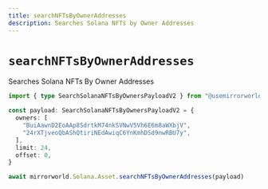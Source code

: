```yaml
---
title: searchNFTsByOwnerAddresses
description: Searches Solana NFTs by Owner Addresses
---
```


# `searchNFTsByOwnerAddresses`

Searches Solana NFTs By Owner Addresses

```ts
import { type SearchSolanaNFTsByOwnersPayloadV2 } from "@usemirrorworld/web3.js"

const payload: SearchSolanaNFTsByOwnersPayloadV2 = {
  owners: [
    "BuiAawnD2EoAAp8SdrtkM74nkSVNwV5Vh6E6m8aWXbjV",
    "24rXTjveoQbAShQtiriNEdAwiqC6YnKmhDSd9nwRBU7y",
  ],
  limit: 24,
  offset: 0,
}

await mirrorworld.Solana.Asset.searchNFTsByOwnerAddresses(payload)
```
